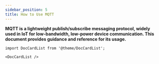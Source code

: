 ```yaml
---
sidebar_position: 5
title: How to Use MQTT
---
```



**MQTT is a lightweight publish/subscribe messaging protocol, widely used in IoT for low-bandwidth, low-power device communication. This document provides guidance and reference for its usage.**


```mdx-code-block
import DocCardList from '@theme/DocCardList';

<DocCardList />
```

